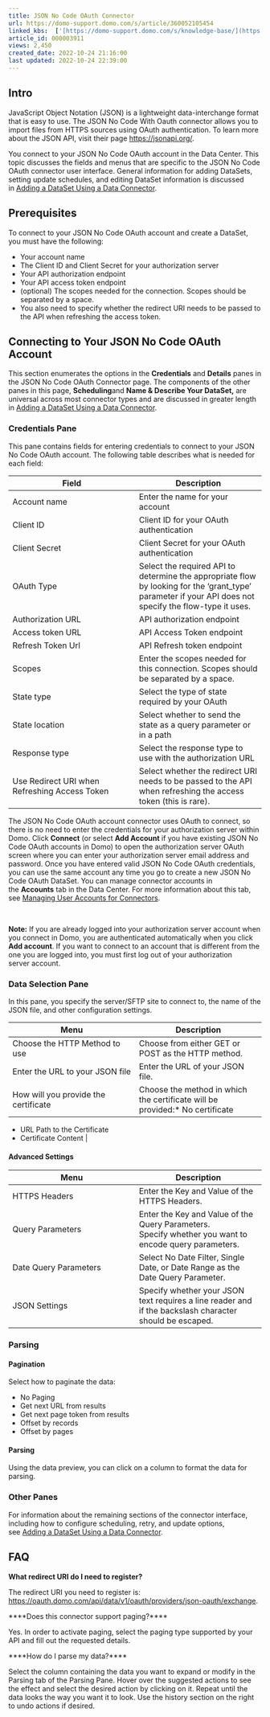 ```yaml
---
title: JSON No Code OAuth Connector
url: https://domo-support.domo.com/s/article/360052105454
linked_kbs:  ['[https://domo-support.domo.com/s/knowledge-base/](https://domo-support.domo.com/s/knowledge-base/)', '[https://domo-support.domo.com/s/](https://domo-support.domo.com/s/)', '[https://domo-support.domo.com/s/topic/0TO5w000000ZammGAC](https://domo-support.domo.com/s/topic/0TO5w000000ZammGAC)', '[https://domo-support.domo.com/s/topic/0TO5w000000ZanLGAS](https://domo-support.domo.com/s/topic/0TO5w000000ZanLGAS)', '[https://domo-support.domo.com/s/topic/0TO5w000000ZaowGAC](https://domo-support.domo.com/s/topic/0TO5w000000ZaowGAC)', '[https://domo-support.domo.com/s/article/360042926274](https://domo-support.domo.com/s/article/360042926274)', '[https://domo-support.domo.com/s/article/360042926054](https://domo-support.domo.com/s/article/360042926054)', '[https://domo-support.domo.com/s/article/360052105454](https://domo-support.domo.com/s/article/360052105454)', '[https://domo-support.domo.com/s/topic/0TO5w000000ZaowGAC/file-connectors](https://domo-support.domo.com/s/topic/0TO5w000000ZaowGAC/file-connectors)', '[https://domo-support.domo.com/s/article/360043429933](https://domo-support.domo.com/s/article/360043429933)', '[https://domo-support.domo.com/s/article/360043429953](https://domo-support.domo.com/s/article/360043429953)', '[https://domo-support.domo.com/s/article/360042925494](https://domo-support.domo.com/s/article/360042925494)', '[https://domo-support.domo.com/s/article/4408174643607](https://domo-support.domo.com/s/article/4408174643607)', '[https://domo-support.domo.com/s/article/360043429913](https://domo-support.domo.com/s/article/360043429913)', '[https://domo-support.domo.com/s/login/](https://domo-support.domo.com/s/login/)']
article_id: 000003911
views: 2,450
created_date: 2022-10-24 21:16:00
last updated: 2022-10-24 22:39:00
---
```




Intro
-----


JavaScript Object Notation (JSON) is a lightweight data-interchange format that is easy to use. The JSON No Code With Oauth connector allows you to import files from HTTPS sources using OAuth authentication. To learn more about the JSON API, visit their page <https://jsonapi.org/>.


You connect to your JSON No Code OAuth account in the Data Center. This topic discusses the fields and menus that are specific to the JSON No Code OAuth connector user interface. General information for adding DataSets, setting update schedules, and editing DataSet information is discussed in [Adding a DataSet Using a Data Connector](/s/article/360042926274).


Prerequisites
-------------


To connect to your JSON No Code OAuth account and create a DataSet, you must have the following:


* Your account name
* The Client ID and Client Secret for your authorization server
* Your API authorization endpoint
* Your API access token endpoint
* (optional) The scopes needed for the connection. Scopes should be separated by a space.
* You also need to specify whether the redirect URI needs to be passed to the API when refreshing the access token.


Connecting to Your JSON No Code OAuth Account
---------------------------------------------


This section enumerates the options in the **Credentials** and **Details** panes in the JSON No Code OAuth Connector page. The components of the other panes in this page, **Scheduling**and **Name & Describe Your DataSet,** are universal across most connector types and are discussed in greater length in [Adding a DataSet Using a Data Connector](/s/article/360042926274).


### Credentials Pane


This pane contains fields for entering credentials to connect to your JSON No Code OAuth account. The following table describes what is needed for each field:




| Field | Description |
| --- | --- |
| Account name | Enter the name for your account |
| Client ID | Client ID for your OAuth authentication |
| Client Secret | Client Secret for your OAuth authentication |
| OAuth Type | Select the required API to determine the appropriate flow by looking for the 'grant\_type' parameter if your API does not specify the flow-type it uses.   |
| Authorization URL | API authorization endpoint |
| Access token URL | API Access Token endpoint |
| Refresh Token Url | API Refresh token endpoint |
| Scopes | Enter the scopes needed for this connection. Scopes should be separated by a space. |
| State type | Select the type of state required by your OAuth |
| State location | Select whether to send the state as a query parameter or in a path |
| Response type | Select the response type to use with the authorization URL |
| Use Redirect URI when Refreshing Access Token | Select whether the redirect URI needs to be passed to the API when refreshing the access token (this is rare). |


The JSON No Code OAuth account connector uses OAuth to connect, so there is no need to enter the credentials for your authorization server within Domo. Click **Connect** (or select **Add Account** if you have existing JSON No Code OAuth accounts in Domo) to open the authorization server OAuth screen where you can enter your authorization server email address and password. Once you have entered valid JSON No Code OAuth credentials, you can use the same account any time you go to create a new JSON No Code OAuth DataSet. You can manage connector accounts in the **Accounts** tab in the Data Center. For more information about this tab, see [Managing User Accounts for Connectors](/s/article/360042926054 "Managing User Accounts for Connectors").




 

**Note:** If you are already logged into your authorization server account when you connect in Domo, you are authenticated automatically when you click **Add account**. If you want to connect to an account that is different from the one you are logged into, you must first log out of your authorization server account.



### Data Selection Pane


In this pane, you specify the server/SFTP site to connect to, the name of the JSON file, and other configuration settings.




| Menu | Description |
| --- | --- |
| Choose the HTTP Method to use | Choose from either GET or POST as the HTTP method. |
| Enter the URL to your JSON file | Enter the URL of your JSON file. |
| How will you provide the certificate | Choose the method in which the certificate will be provided:* No certificate
* URL Path to the Certificate
* Certificate Content
 |


#### Advanced Settings




| Menu | Description |
| --- | --- |
| HTTPS Headers | Enter the Key and Value of the HTTPS Headers. |
| Query Parameters | Enter the Key and Value of the Query Parameters. Specify whether you want to encode query parameters. |
| Date Query Parameters | Select No Date Filter, Single Date, or Date Range as the Date Query Parameter. |
| JSON Settings | Specify whether your JSON text requires a line reader and if the backslash character should be escaped. |


### Parsing


#### Pagination


Select how to paginate the data:


* No Paging
* Get next URL from results
* Get next page token from results
* Offset by records
* Offset by pages


#### Parsing


Using the data preview, you can click on a column to format the data for parsing.


### Other Panes


For information about the remaining sections of the connector interface, including how to configure scheduling, retry, and update options, see [Adding a DataSet Using a Data Connector](/s/article/360042926274).


FAQ
---


**What redirect URI do I need to register?**


The redirect URI you need to register is: <https://oauth.domo.com/api/data/v1/oauth/providers/json-oauth/exchange>.


****Does this connector support paging?****


Yes. In order to activate paging, select the paging type supported by your API and fill out the requested details.


****How do I parse my data?****


Select the column containing the data you want to expand or modify in the Parsing tab of the Parsing Pane. Hover over the suggested actions to see the effect and select the desired action by clicking on it. Repeat until the data looks the way you want it to look. Use the history section on the right to undo actions if desired.

